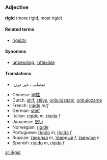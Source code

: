 ===Adjective===
'''rigid''' (more rigid, most rigid)

====Related terms====
*[[rigidity]]

====Synonims====

*[[unbending]], [[inflexible]]

====Translations====
*{{ar}}:متصلب ، غير مرن
*Chinese: [[刚性]]
*Dutch: [[stijf]], [[stijve]], [[onbuigzaam]], [[onbuigzame]]
*French: [[rigide]] ''m/f''
*German: [[steif]]
*Italian: [[rigido]] ''m'', [[rigida]] ''f''
*Japanese: [[堅い]]
*Norwegian: [[rigide]]
*Portuguese: [[rígido]] ''m'', [[rígida]] ''f''
*Russian: [[твердая]] ''m'', [[твердый]] ''f'', [[твердое]] ''n''
*Spanish: [[rígido]] ''m'', [[rígida]] ''f''

[[ar:Rigid]]